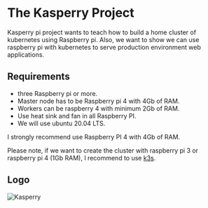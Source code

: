 
<SEO title="Home" />

# The Kasperry Project

Kasperry pi project wants to teach how to build a home cluster of kubernetes using Raspberry pi.
Also, we want to show we can use raspberry pi with kubernetes to serve production environment web applications.

## Requirements
* three Raspberry pi or more.
* Master node has to be Raspberry pi 4 with 4Gb of RAM.
* Workers can be raspberry 4 with minimum 2Gb of RAM.
* Use heat sink and fan in all Raspberry PI.
* We will use ubuntu 20.04 LTS.

I strongly recommend use Raspberry PI 4 with 4Gb of RAM.

Please note, if we want to create the cluster with raspberry pi 3 or raspberry pi 4 (1Gb RAM), I recommend to use [k3s](https://k3s.io/).

## Logo
![Kasperry](../images/icon.png)
